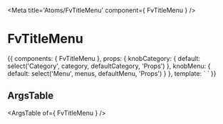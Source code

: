 
<Meta title='Atoms/FvTitleMenu' component={ FvTitleMenu } />

# FvTitleMenu

<Canvas>
  <Story name='Common' height='150px'>
    {{
      components: { FvTitleMenu },
      props: {
        knobCategory: {
          default: select('Category', category, defaultCategory, 'Props')
        },
        knobMenu: {
          default: select('Menu', menus, defaultMenu, 'Props')
        }
      },
      template: `<FvTitleMenu
        :categoryName='knobCategory'
        :menuName='knobMenu'
      >
      </FvTitleMenu>`
    }}
  </Story>
</Canvas>

## ArgsTable

<ArgsTable of={ FvTitleMenu } />
